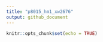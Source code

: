```yaml
---
title: "p8015_hm1_xw2676"
output: github_document
---
```


```r
knitr::opts_chunk$set(echo = TRUE)
```

